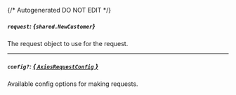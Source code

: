 {/* Autogenerated DO NOT EDIT  */}

##### `request`: *{`shared.NewCustomer`}*
The request object to use for the request.
<Collapsible openLabel={Labels.showProperties} closeLabel={Labels.hideProperties}>
    <NewCustomer/>
</Collapsible>

---
##### `config?`: [*{ `AxiosRequestConfig` }*](https://axios-http.com/docs/req_config)
Available config options for making requests.


